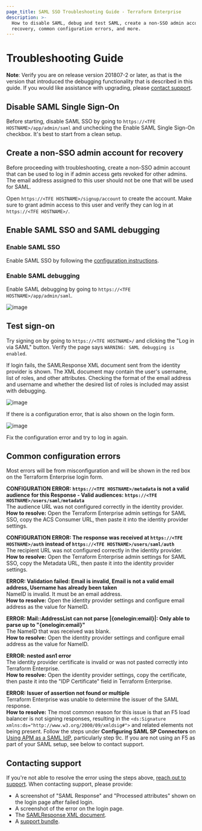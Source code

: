 ```yaml
---
page_title: SAML SSO Troubleshooting Guide - Terraform Enterprise
description: >-
  How to disable SAML, debug and test SAML, create a non-SSO admin account for
  recovery, common configuration errors, and more.
---
```


# Troubleshooting Guide

**Note**: Verify you are on release version 201807-2 or later, as that is the version that introduced the debugging functionality that is described in this guide. If you would like assistance with upgrading, please [contact support](/terraform/enterprise/support).

## Disable SAML Single Sign-On

Before starting, disable SAML SSO by going to `https://<TFE HOSTNAME>/app/admin/saml` and unchecking the Enable SAML Single Sign-On checkbox. It's best to start from a clean setup.

## Create a non-SSO admin account for recovery

Before proceeding with troubleshooting, create a non-SSO admin account that can be used to log in if admin access gets revoked for other admins. The email address assigned to this user should not be one that will be used for SAML.

Open `https://<TFE HOSTNAME>/signup/account` to create the account. Make sure to grant admin access to this user and verify they can log in at `https://<TFE HOSTNAME>/`.

## Enable SAML SSO and SAML debugging

### Enable SAML SSO

Enable SAML SSO by following the [configuration instructions](/terraform/enterprise/saml/configuration).

### Enable SAML debugging

Enable SAML debugging by going to `https://<TFE HOSTNAME>/app/admin/saml`.

![image](/img/docs/saml-sso-enable.png)

## Test sign-on

Try signing on by going to `https://<TFE HOSTNAME>/` and clicking the "Log in via SAML" button. Verify the page says `WARNING: SAML debugging is enabled`.

If login fails, the SAMLResponse XML document sent from the identity provider is shown. The XML document may contain the user's username, list of roles, and other attributes. Checking the format of the email address and username and whether the desired list of roles is included may assist with debugging.

![image](/img/docs/saml-response.png)

If there is a configuration error, that is also shown on the login form.

![image](/img/docs/saml-error.png)

Fix the configuration error and try to log in again.

## Common configuration errors

Most errors will be from misconfiguration and will be shown in the red box on the Terraform Enterprise login form.

**CONFIGURATION ERROR: `https://<TFE HOSTNAME>/metadata` is not a valid audience for this Response - Valid audiences: `https://<TFE HOSTNAME>/users/saml/metadata`**<br />
The audience URL was not configured correctly in the identity provider.<br />
**How to resolve:** Open the Terraform Enterprise admin settings for SAML SSO, copy the ACS Consumer URL, then paste it into the identity provider settings.

**CONFIGURATION ERROR: The response was received at `https://<TFE HOSTNAME>/auth` instead of `https://<TFE HOSTNAME>/users/saml/auth`**<br />
The recipient URL was not configured correctly in the identity provider.<br />
**How to resolve:** Open the Terraform Enterprise admin settings for SAML SSO, copy the Metadata URL, then paste it into the identity provider settings.

**ERROR: Validation failed: Email is invalid, Email is not a valid email address, Username has already been taken**<br />
NameID is invalid. It must be an email address.<br />
**How to resolve:** Open the identity provider settings and configure email address as the value for NameID.

**ERROR: Mail::AddressList can not parse |{onelogin:email}|: Only able to parse up to "{onelogin:email}"**<br />
The NameID that was received was blank.<br />
**How to resolve:** Open the identity provider settings and configure email address as the value for NameID.

**ERROR: nested asn1 error**<br />
The identity provider certificate is invalid or was not pasted correctly into Terraform Enterprise.<br />
**How to resolve:** Open the identity provider settings, copy the certificate, then paste it into the "IDP Certificate" field in Terraform Enterprise.

**ERROR: Issuer of assertion not found or multiple**<br />
Terraform Enterprise was unable to determine the issuer of the SAML response.<br />
**How to resolve:** The most common reason for this issue is that an F5 load balancer is not signing responses, resulting in the `<ds:Signature xmlns:ds="http://www.w3.org/2000/09/xmldsig#">` and related elements not being present. Follow the steps under **Configuring SAML SP Connectors** on [Using APM as a SAML IdP](https://support.f5.com/kb/en-us/products/big-ip_apm/manuals/product/apm-authentication-single-sign-on-12-1-0/29.html), particularly step 9c. If you are not using an F5 as part of your SAML setup, see below to contact support.

## Contacting support

If you're not able to resolve the error using the steps above, [reach out to support](/terraform/enterprise/support). When contacting support, please provide:

- A screenshot of "SAML Response" and "Processed attributes" shown on the login page after failed login.
- A screenshot of the error on the login page.
- The [SAMLResponse XML document](/terraform/enterprise/saml/idp-configuration#example-samlresponse).
- A [support bundle](/terraform/enterprise/support).
